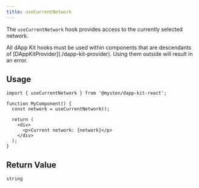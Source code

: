 ```yaml
---
title: useCurrentNetwork
---
```


The `useCurrentNetwork` hook provides access to the currently selected network.

<Callout type="warn">
    All dApp Kit hooks must be used within components that are descendants of [DAppKitProvider](./dapp-kit-provider). Using them outside will result in an error.
</Callout>

## Usage

```tsx
import { useCurrentNetwork } from '@mysten/dapp-kit-react';

function MyComponent() {
  const network = useCurrentNetwork();
  
  return (
    <div>
      <p>Current network: {network}</p>
    </div>
  );
}
```

## Return Value

```tsx
string
```